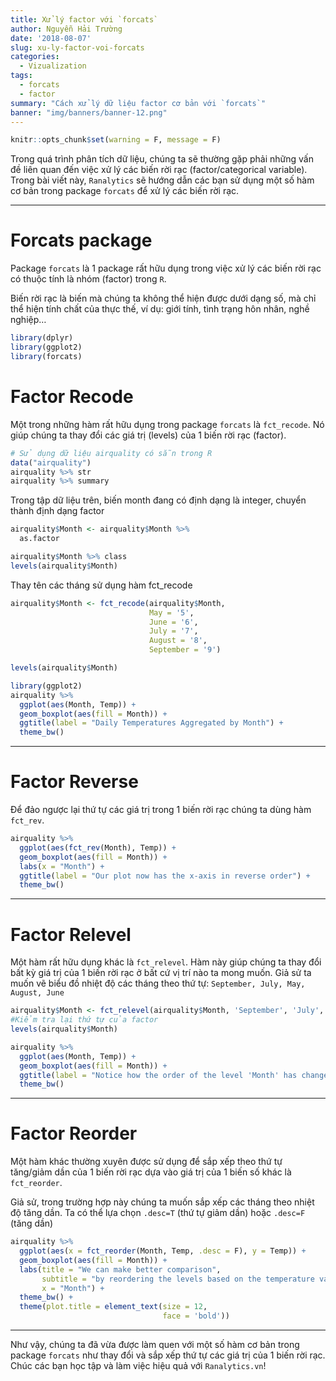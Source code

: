 ```yaml
---
title: Xử lý factor với `forcats`
author: Nguyễn Hải Trường
date: '2018-08-07'
slug: xu-ly-factor-voi-forcats
categories:
  - Vizualization
tags:
  - forcats
  - factor
summary: "Cách xử lý dữ liệu factor cơ bản với `forcats`"
banner: "img/banners/banner-12.png"
---
```


```r
knitr::opts_chunk$set(warning = F, message = F)
```

Trong quá trình phân tích dữ liệu, chúng ta sẽ thường gặp phải những vấn đề liên quan đến việc xử lý các biến rời rạc (factor/categorical variable). Trong bài viết này, ``Ranalytics`` sẽ hướng dẫn các bạn sử dụng một số hàm cơ bản trong package ``forcats`` để xử lý các biến rời rạc.

---

# Forcats package

Package ``forcats`` là 1 package rất hữu dụng trong việc xử lý các biến rời rạc có thuộc tính là nhóm (factor) trong `R`.

Biến rời rạc là biến mà chúng ta không thể hiện được dưới dạng số, mà chỉ thể hiện tính chất của thực thế, ví dụ: giới tính, tình trạng hôn nhân, nghề nghiệp...


```r
library(dplyr)
library(ggplot2)
library(forcats)
```

# Factor Recode

Một trong những hàm rất hữu dụng trong package ``forcats`` là ``fct_recode``. Nó giúp chúng ta thay đổi các giá trị (levels) của 1 biến rời rạc (factor).


```r
# Sử dụng dữ liệu airquality có sẵn trong R
data("airquality")
airquality %>% str
airquality %>% summary
```

Trong tập dữ liệu trên, biến month đang có định dạng là integer, chuyển thành định dạng factor

```r
airquality$Month <- airquality$Month %>% 
  as.factor

airquality$Month %>% class
levels(airquality$Month)
```

Thay tên các tháng sử dụng hàm fct_recode

```r
airquality$Month <- fct_recode(airquality$Month, 
                               May = '5', 
                               June = '6', 
                               July = '7', 
                               August = '8', 
                               September = '9')

levels(airquality$Month)
```



```r
library(ggplot2)
airquality %>% 
  ggplot(aes(Month, Temp)) +
  geom_boxplot(aes(fill = Month)) +
  ggtitle(label = "Daily Temperatures Aggregated by Month") +
  theme_bw()
```

---

# Factor Reverse

Để đảo ngược lại thứ tự các giá trị trong 1 biến rời rạc chúng ta dùng hàm ``fct_rev``.

```r
airquality %>% 
  ggplot(aes(fct_rev(Month), Temp)) +
  geom_boxplot(aes(fill = Month)) +
  labs(x = "Month") +
  ggtitle(label = "Our plot now has the x-axis in reverse order") +
  theme_bw()
```

---

# Factor Relevel

Một hàm rất hữu dụng khác là ``fct_relevel``. Hàm này giúp chúng ta thay đổi bất kỳ giá trị của 1 biến rời rạc ở bất cứ vị trí nào ta mong muốn. Giả sử ta muốn vẽ biểu đồ nhiệt độ các tháng theo thứ tự: `September, July, May, August, June`

```r
airquality$Month <- fct_relevel(airquality$Month, 'September', 'July', 'May', 'August', 'June')
#Kiểm tra lại thứ tự của factor
levels(airquality$Month)
```


```r
airquality %>% 
  ggplot(aes(Month, Temp)) +
  geom_boxplot(aes(fill = Month)) +
  ggtitle(label = "Notice how the order of the level 'Month' has changed") +
  theme_bw()
```

---

# Factor Reorder

Một hàm khác thường xuyên được sử dụng để sắp xếp theo thứ tự tăng/giảm dần của 1 biến rời rạc dựa vào giá trị của 1 biến số khác là ``fct_reorder``.

Giả sử, trong trường hợp này chúng ta muốn sắp xếp các tháng theo nhiệt độ tăng dần. Ta có thể lựa chọn `.desc=T` (thứ tự giảm dần) hoặc `.desc=F` (tăng dần)

```r
airquality %>% 
  ggplot(aes(x = fct_reorder(Month, Temp, .desc = F), y = Temp)) +
  geom_boxplot(aes(fill = Month)) +
  labs(title = "We can make better comparison",
       subtitle = "by reordering the levels based on the temperature values!",
       x = "Month") +
  theme_bw() +
  theme(plot.title = element_text(size = 12, 
                                  face = 'bold'))
```

---

Như vậy, chúng ta đã vừa được làm quen với một số hàm cơ bản trong package ``forcats`` như thay đổi và sắp xếp thứ tự các giá trị của 1 biến rời rạc. Chúc các bạn học tập và làm việc hiệu quả với ``Ranalytics.vn``!

